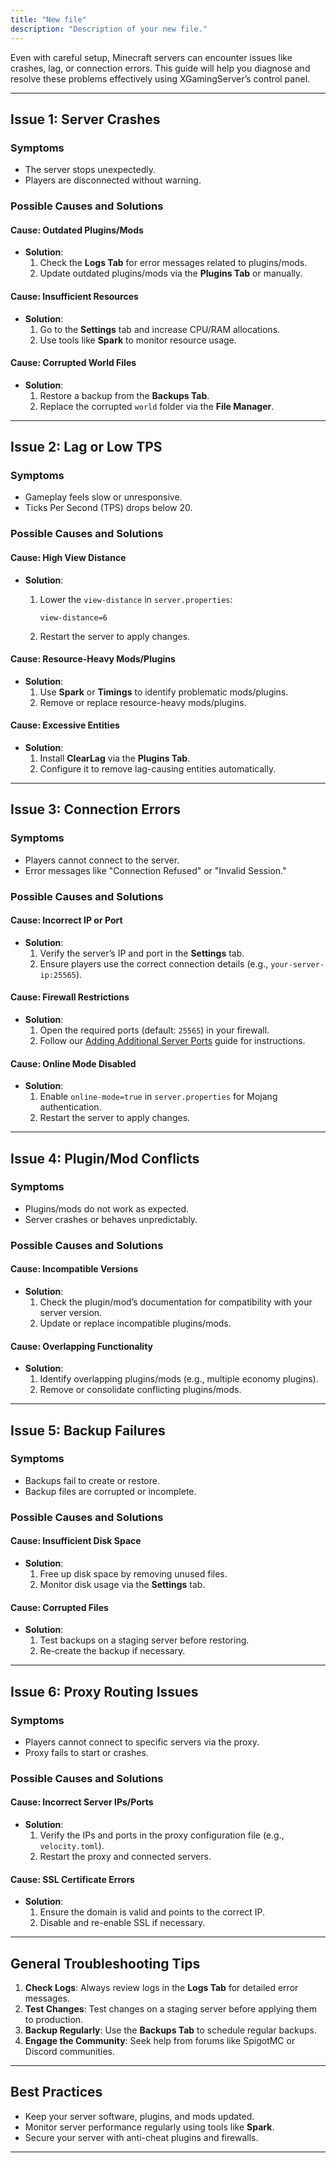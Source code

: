 ```yaml
---
title: "New file"
description: "Description of your new file."
---
```


Even with careful setup, Minecraft servers can encounter issues like crashes, lag, or connection errors. This guide will help you diagnose and resolve these problems effectively using XGamingServer’s control panel.

---

## Issue 1: Server Crashes

### Symptoms

- The server stops unexpectedly.
- Players are disconnected without warning.

### Possible Causes and Solutions

#### Cause: Outdated Plugins/Mods

- **Solution**:
  1. Check the **Logs Tab** for error messages related to plugins/mods.
  2. Update outdated plugins/mods via the **Plugins Tab** or manually.

#### Cause: Insufficient Resources

- **Solution**:
  1. Go to the **Settings** tab and increase CPU/RAM allocations.
  2. Use tools like **Spark** to monitor resource usage.

#### Cause: Corrupted World Files

- **Solution**:
  1. Restore a backup from the **Backups Tab**.
  2. Replace the corrupted `world` folder via the **File Manager**.

---

## Issue 2: Lag or Low TPS

### Symptoms

- Gameplay feels slow or unresponsive.
- Ticks Per Second (TPS) drops below 20.

### Possible Causes and Solutions

#### Cause: High View Distance

- **Solution**:
  1. Lower the `view-distance` in `server.properties`:

     ```properties
     view-distance=6
     ```
  2. Restart the server to apply changes.

#### Cause: Resource-Heavy Mods/Plugins

- **Solution**:
  1. Use **Spark** or **Timings** to identify problematic mods/plugins.
  2. Remove or replace resource-heavy mods/plugins.

#### Cause: Excessive Entities

- **Solution**:
  1. Install **ClearLag** via the **Plugins Tab**.
  2. Configure it to remove lag-causing entities automatically.

---

## Issue 3: Connection Errors

### Symptoms

- Players cannot connect to the server.
- Error messages like "Connection Refused" or "Invalid Session."

### Possible Causes and Solutions

#### Cause: Incorrect IP or Port

- **Solution**:
  1. Verify the server’s IP and port in the **Settings** tab.
  2. Ensure players use the correct connection details (e.g., `your-server-ip:25565`).

#### Cause: Firewall Restrictions

- **Solution**:
  1. Open the required ports (default: `25565`) in your firewall.
  2. Follow our [Adding Additional Server Ports](/guides/additional-server-ports) guide for instructions.

#### Cause: Online Mode Disabled

- **Solution**:
  1. Enable `online-mode=true` in `server.properties` for Mojang authentication.
  2. Restart the server to apply changes.

---

## Issue 4: Plugin/Mod Conflicts

### Symptoms

- Plugins/mods do not work as expected.
- Server crashes or behaves unpredictably.

### Possible Causes and Solutions

#### Cause: Incompatible Versions

- **Solution**:
  1. Check the plugin/mod’s documentation for compatibility with your server version.
  2. Update or replace incompatible plugins/mods.

#### Cause: Overlapping Functionality

- **Solution**:
  1. Identify overlapping plugins/mods (e.g., multiple economy plugins).
  2. Remove or consolidate conflicting plugins/mods.

---

## Issue 5: Backup Failures

### Symptoms

- Backups fail to create or restore.
- Backup files are corrupted or incomplete.

### Possible Causes and Solutions

#### Cause: Insufficient Disk Space

- **Solution**:
  1. Free up disk space by removing unused files.
  2. Monitor disk usage via the **Settings** tab.

#### Cause: Corrupted Files

- **Solution**:
  1. Test backups on a staging server before restoring.
  2. Re-create the backup if necessary.

---

## Issue 6: Proxy Routing Issues

### Symptoms

- Players cannot connect to specific servers via the proxy.
- Proxy fails to start or crashes.

### Possible Causes and Solutions

#### Cause: Incorrect Server IPs/Ports

- **Solution**:
  1. Verify the IPs and ports in the proxy configuration file (e.g., `velocity.toml`).
  2. Restart the proxy and connected servers.

#### Cause: SSL Certificate Errors

- **Solution**:
  1. Ensure the domain is valid and points to the correct IP.
  2. Disable and re-enable SSL if necessary.

---

## General Troubleshooting Tips

1. **Check Logs**: Always review logs in the **Logs Tab** for detailed error messages.
2. **Test Changes**: Test changes on a staging server before applying them to production.
3. **Backup Regularly**: Use the **Backups Tab** to schedule regular backups.
4. **Engage the Community**: Seek help from forums like SpigotMC or Discord communities.

---

## Best Practices

- Keep your server software, plugins, and mods updated.
- Monitor server performance regularly using tools like **Spark**.
- Secure your server with anti-cheat plugins and firewalls.

---